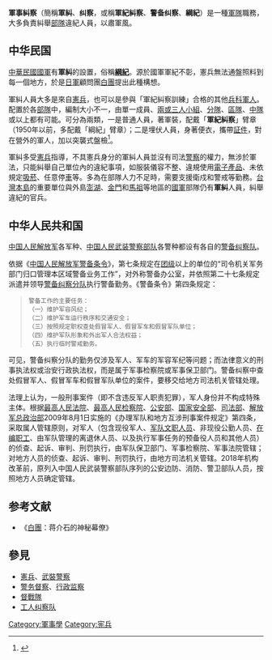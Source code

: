 {{多個問題|
{{Globalize|time=2021-09-05T04:50:19+00:00}}
{{expert|time=2014-07-28T20:52:07+00:00}}
{{refimprove|time=2011-03-10}}
}}
'''軍事糾察'''（簡稱'''軍糾'''、'''纠察'''，或稱'''軍紀糾察'''、'''警备纠察'''、'''綱紀'''）是一種[[軍隊|軍隊]]職務，大多負責糾舉[[部隊|部隊]]違紀人員，以肅軍風。

==中华民国==
[[中華民國國軍|中華民國國軍]]有'''軍糾'''的設置，俗稱'''[[綱紀|綱紀]]'''。源於國軍軍紀不彰，憲兵無法通盤照料到每一個地方，於是[[日軍|日軍]]顧問團[[白團|白團]]提出此種構想。

軍糾人員大多是來自[[中華民國憲兵|憲兵]]，也可以是參與「軍紀糾察訓練」合格的其他[[兵科|兵科]][[軍人|軍人]]。配置於各[[部隊|部隊]]中，編制大小不一，由單一成員、[[伍_(軍隊編制)|兩或三人小組]]、[[班|分隊]]、[[排|區隊]]、[[連|中隊]]或以上都有可能。可分為兩類，一是普通人員，著軍裝，配戴「'''軍紀糾察'''」臂章（1950年以前，多配戴「綱紀」臂章）；二是埋伏人員，身著便衣，攜帶[[証件|証件]]，對在營外的軍人，加以突襲式盤檢<ref name="中天">{{cite news |language =zh-tw | author = | url =http://www.youtube.com/watch?v=gklgcHKb7H8&feature=player_embedded#at=26 | title =「人行道」也站哨？嘸啦！是憲兵軍紀糾察隊 | publisher =[[中天新聞|中天新聞]] | date =2011-02-14 | accessdate =2011-03-09}}</ref>。

軍糾多受[[憲兵|憲兵]]指導，不具憲兵身分的軍糾人員並沒有司法[[警察|警察]]的權力，無涉於軍法，只能糾舉自己單位內的違紀事項，如服裝儀容不整、違規使用[[電子產品|電子產品]]、未依規定[[吸菸|吸菸]]、任意停[[汽車|車]]等{{r|中天}}。多為在部隊人力不足時，需要支援衛戍和警戒等勤務。[[台灣島|台灣本島]]的重要單位與外島[[澎湖|澎湖]]、[[金門|金門]]和[[馬祖|馬祖]]等地區的[[中華民國國軍|國軍]]部隊仍有'''軍糾'''人員，糾舉違紀的官兵。

==中华人民共和国==
[[中国人民解放军|中国人民解放军]]各军种、[[中国人民武装警察部队|中国人民武装警察部队]]各警种都设有各自的[[军事纠察|警备纠察队]]。

依据《[[中国人民解放军警备条令|中国人民解放军警备条令]]》，第七条规定在[[團_(軍隊)|团级]]以上的单位的“司令机关军务部门归口管理本区域警备业务工作”，对外称警备办公室，并依照第二十七条规定派遣并领导[[军事纠察|警备纠察分队]]执行警备勤务。《警备条令》第四条规定：
<blockquote>
 警备工作的主要任务：<br>
（一）维护军容风纪；<br>
（二）维护军车运行秩序和交通安全；<br>
（三）按照规定职权查处假冒军人、假冒军车和假冒军队单位；<br>
（四）维护军队形象和外出军人合法权益；<br>
（五）执行临时警戒勤务。
</blockquote>
可见，警备纠察分队的勤务仅涉及军人、军车的军容军纪等问题；而法律意义的刑事执法权或治安行政执法权，而是属于军事检察院或军事保卫部门。警备纠察中查处假冒军人、假冒军车和假冒军队单位的案件，要移交给地方司法机关管辖处理。

法理上认为，一般刑事案件（即不含违反军人职责犯罪），军人身份并不构成特殊主体。根据[[中华人民共和国最高人民法院|最高人民法院]]、[[最高人民检察院|最高人民检察院]]、[[中华人民共和国公安部|公安部]]、[[中华人民共和国国家安全部|国家安全部]]、[[中华人民共和国司法部|司法部]]、[[解放军总政治部|解放军总政治部]]2009年8月1日实施的《办理军队和地方互涉刑事案件规定》第四条，采取属人管辖原则，对军人（包含现役军人、[[中国人民解放军文职人员证|军队文职人员]]、非现役公勤人员、[[军队职工|在编职工]]、由军队管理的离退休人员、以及执行军事任务的预备役人员和其他人员）的侦查、起诉、审判、刑罚执行，由军队保卫部门、军事检察院、军事法院管辖；对地方人员的侦查、起诉、审判、刑罚执行，由地方司法机关管辖。2018年机构改革前，原列入中国人民武装警察部队序列的公安边防、消防、警卫部队人员，按照地方人员确定管辖。

==参考文献==
{{Reflist}}
*《[[白團|白團]]：蒋介石的神秘幕僚》

==參見==
*[[憲兵|憲兵]]、[[武裝警察|武裝警察]]
*[[警务督察|警务督察]]、[[行政监察|行政监察]]
*[[督戰隊|督戰隊]]
*[[工人纠察队|工人纠察队]]

[[Category:軍事學|Category:軍事學]]
[[Category:宪兵|Category:宪兵]]